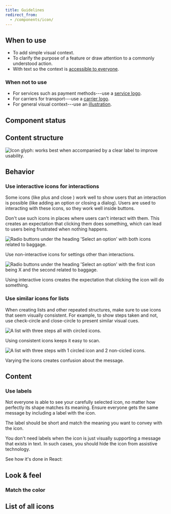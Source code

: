 ```yaml
---
title: Guidelines
redirect_from:
  - /components/icon/
---
```





<ReactExample exampleId="Icon-default" />

## When to use

- To add simple visual context.
- To clarify the purpose of a feature or draw attention to a commonly understood action.
- With text so the context is [accessible to everyone](/foundation/accessibility/).

### When not to use

- For services such as payment methods---use a [service logo](/components/visuals/servicelogo/).
- For carriers for transport---use a [carrier logo](/components/visuals/carrierlogo/).
- For general visual context---use an [illustration](/components/visuals/illustration/).

## Component status

<ComponentStatus component="Icon" />

## Content structure

![Icon glyph: works best when accompanied by a clear label to improve usability.](fileId:4QJZqvBvRrLu6t9mwObCkA;nodeId:0%3A259)

## Behavior

### Use interactive icons for interactions

Some icons (like plus <IconHolder><Plus size="small" /></IconHolder>
and close <IconHolder><Close size="small" /></IconHolder>)
work well to show users that an interaction is possible (like adding an option or closing a dialog).
Users are used to interacting with these icons, so they work well inside buttons.

Don't use such icons in places where users can't interact with them.
This creates an expectation that clicking them does something,
which can lead to users being frustrated when nothing happens.

<GuidelineImages>

<DoImage>

![Radio buttons under the heading 'Select an option' with both icons related to baggage.](fileId:fannvRpkOJK6uxxT33EKaa;nodeId:143%3A1532)

Use non-interactive icons for settings other than interactions.

</DoImage>

<DontImage>

![Radio buttons under the heading 'Select an option' with the first icon being X and the second related to baggage.](fileId:fannvRpkOJK6uxxT33EKaa;nodeId:143%3A1473)

Using interactive icons creates the expectation that clicking the icon will do something.

</DontImage>

</GuidelineImages>

### Use similar icons for lists

When creating lists and other repeated structures,
make sure to use icons that seem visually consistent.
For example, to show steps taken and not,
use check-circle and close-circle to present similar visual cues.

<GuidelineImages>

<DoImage>

![A list with three steps all with circled icons.](fileId:fannvRpkOJK6uxxT33EKaa;nodeId:144%3A1511)

Using consistent icons keeps it easy to scan.

</DoImage>

<DontImage>

![A list with three steps with 1 circled icon and 2 non-cicled icons.](fileId:fannvRpkOJK6uxxT33EKaa;nodeId:143%3A1473)

Varying the icons creates confusion about the message.

</DontImage>

</GuidelineImages>

## Content

### Use labels

Not everyone is able to see your carefully selected icon,
no matter how perfectly its shape matches its meaning.
Ensure everyone gets the same message by including a label with the icon.

The label should be short and match the meaning you want to convey with the icon.

You don't need labels when the icon is just visually supporting a message that exists in text.
In such cases, you should hide the icon from assistive technology.

See how it's done in React:

<ReactExample exampleId="Icon-accessibility" />

## Look & feel

### Match the color

<IconColorsSnippet />

<ReactExample exampleId="Icon-colors" />

## List of all icons

<IconList />
